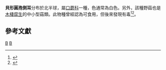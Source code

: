 {{Speciesbox 
| taxon = Pleurocybella porrigens
| image = Pleurocybella 050919low.jpg
| authority = (Pers.:Fr.) Sing.
| synonyms = 
''Pleurotus porrigens''
}}
{{mycomorphbox
| name = 貝形圓孢側耳
| hymeniumType= gills
| capShape = infundibuliform
| stipeCharacter = bare
| whichGills = decurrent
| sporePrintColor = white
| ecologicalType= saprotrophic
| howEdible = poisonous
}} 
'''貝形圓孢側耳'''分布於北半球，屬[[口蘑科|口蘑科]]一種，色通常為白色。另外，該種野菇也是[[木棲腐生|木棲腐生]]的中小型菇類。此物種曾經認為可食用，但後來發現有毒<ref>{{cite book |author=周文能 |coauthors=張東柱 |title=《野菇圖鑑》 |url=https://www.books.com.tw/products/0010304992 |publisher=台灣館出版社 |location=台北 |isbn=9573255715 |date=2005-08-05 |accessdate=2020-05-31 |archive-date=2020-07-24 |archive-url=https://web.archive.org/web/20200724215352/https://www.books.com.tw/products/0010304992 |dead-url=no }}</ref><ref>{{cite book |author=張東柱;周文能;黃崑謀 |url=https://www.books.com.tw/products/0010312709 |title=《野菇入門》 |publisher=遠流出版社 |location=台灣 |isbn=9573256622 |date=2005-10-25 |accessdate=2020-05-31 |archive-date=2020-07-24 |archive-url=https://web.archive.org/web/20200724215354/https://www.books.com.tw/products/0010312709 |dead-url=no }}</ref>。

==參考文獻==
{{reflist}}

{{Taxonbar|from=Q2450117}}

[[Category:圆孢侧耳属|B]]
[[Category:毒蕈|B]]